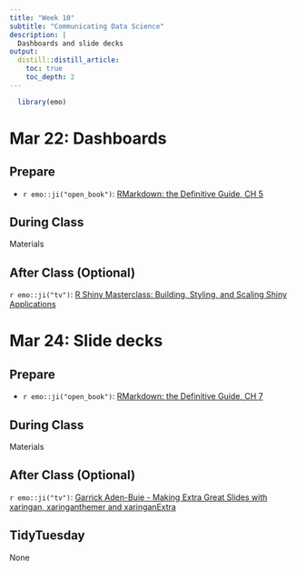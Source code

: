 ```yaml
---
title: "Week 10"
subtitle: "Communicating Data Science"
description: |
  Dashboards and slide decks
output:
  distill::distill_article:
    toc: true
    toc_depth: 2
---
```


```r
  library(emo)
```

# Mar 22: Dashboards

## Prepare

* `r emo::ji("open_book")`: [RMarkdown: the Definitive Guide, CH 5](https://bookdown.org/yihui/rmarkdown/dashboards.html)
  
## During Class

Materials

## After Class (Optional)

`r emo::ji("tv")`: [R Shiny Masterclass: Building, Styling, and Scaling Shiny Applications](https://youtu.be/MYVojGHeKAc)

# Mar 24: Slide decks

## Prepare

* `r emo::ji("open_book")`: [RMarkdown: the Definitive Guide, CH 7](https://bookdown.org/yihui/rmarkdown/xaringan.html)

## During Class

Materials

## After Class (Optional)

`r emo::ji("tv")`: [Garrick Aden-Buie - Making Extra Great Slides with xaringan, xaringanthemer and xaringanExtra](https://youtu.be/FHy6NseH8yk)

## TidyTuesday

None
